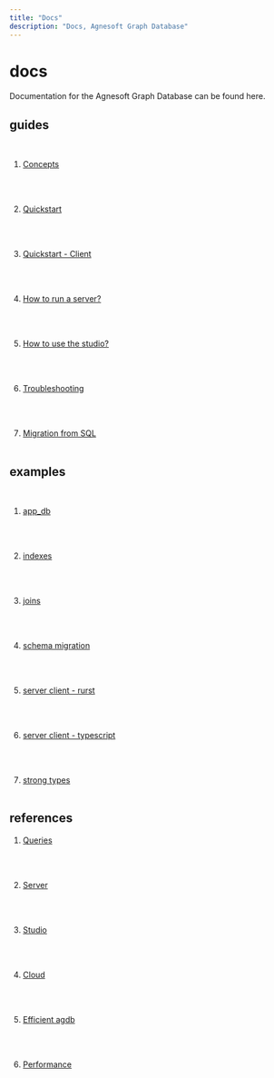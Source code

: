 ```yaml
---
title: "Docs"
description: "Docs, Agnesoft Graph Database"
---
```


# docs

Documentation for the Agnesoft Graph Database can be found here.

## guides

<br />

1. [Concepts](/docs/guides/concepts)

    <br />
    <br />

2. [Quickstart](/docs/guides/quickstart)

    <br />
    <br />

3. [Quickstart - Client](/docs/guides/quickstart_client)

    <br />
    <br />

4. [How to run a server?](/docs/guides/server)

    <br />
    <br />

5. [How to use the studio?](/docs/guides/studio)

    <br />
    <br />

6. [Troubleshooting](docs/guides/troubleshooting)

    <br />
    <br />

7. [Migration from SQL](docs/guides/migration_from_sql)
    <br />
    <br />

## examples

<br />

1. [app_db](https://github.com/agnesoft/agdb/tree/main/examples/app_db)

    <br />
    <br />

2. [indexes](https://github.com/agnesoft/agdb/tree/main/examples/indexes)

    <br />
    <br />

3. [joins](https://github.com/agnesoft/agdb/tree/main/examples/joins)

    <br />
    <br />

4. [schema migration](https://github.com/agnesoft/agdb/tree/main/examples/schema_migration)

    <br />
    <br />

5. [server client - rurst](https://github.com/agnesoft/agdb/tree/main/examples/server_client_rust)

    <br />
    <br />

6. [server client - typescript](https://github.com/agnesoft/agdb/tree/main/examples/server_client_typescript)

    <br />
    <br />

7. [strong types](https://github.com/agnesoft/agdb/tree/main/examples/strong_types)
    <br />
    <br />

## references

1. [Queries](docs/references/queries)

    <br />
    <br />

2. [Server](docs/references/server)

    <br />
    <br />

3. [Studio](docs/references/studio)

    <br />
    <br />

4. [Cloud](docs/references/cloud)

    <br />
    <br />

5. [Efficient agdb](docs/references/efficient_agdb)

    <br />
    <br />

6. [Performance](docs/references/performance)
    <br />
    <br />
